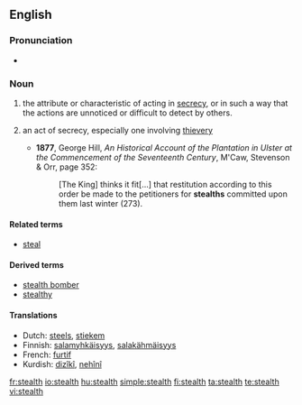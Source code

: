 {{wikipedia|dab=stealth}}
==English==

===Pronunciation===
* {{rhymes|ɛlθ}}

===Noun===
{{en-noun|s|-}}

# {{uncountable}} the attribute or characteristic of acting in [[secrecy]], or in such a way that the actions are unnoticed or difficult to detect by others.
# {{context|archaic|countable}} an act of secrecy, especially one involving [[thievery]]
#* '''1877''', George Hill, ''An Historical Account of the Plantation in Ulster at the Commencement of the Seventeenth Century'', M'Caw, Stevenson & Orr, page 352:
#*: [The King] thinks it fit[...] that restitution according to this order be made to the petitioners for '''stealths''' committed upon them last winter (273).

====Related terms====
* [[steal]]

====Derived terms====
* [[stealth bomber]]
* [[stealthy]]

====Translations====
* Dutch: [[steels]], [[stiekem]]
* Finnish: [[salamyhkäisyys]], [[salakähmäisyys]]
* French: [[furtif]]
* Kurdish: [[dizîkî]], [[nehînî]]

[[fr:stealth]]
[[io:stealth]]
[[hu:stealth]]
[[simple:stealth]]
[[fi:stealth]]
[[ta:stealth]]
[[te:stealth]]
[[vi:stealth]]